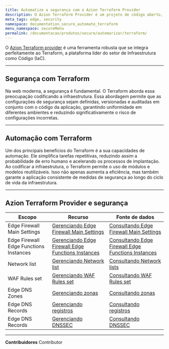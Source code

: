 ```yaml
---
title: Automatize a segurança com o Azion Terraform Provider
description: O Azion Terraform Provider é um projeto de código aberto, registrado na HashiCorp. Através do SDK Azion para Go, o provider se comunica com as APIs da Azion, para que você possa gerenciar sua infraestrutura hospedada na plataforma da Azion, localmente, como código.
meta_tags: edge, security
namespace: documentation_secure_automate_terraform
menu_namespace: secureMenu
permalink: /documentacao/produtos/secure/automarizar/terraform/
---
```



O [Azion Terraform provider](https://registry.terraform.io/providers/aziontech/azion/latest/docs) é uma ferramenta robusta que se integra perfeitamente ao Terraform, a plataforma líder do setor de Infraestrutura como Código (IaC).

---

## Segurança com Terraform

Na web moderna, a segurança é fundamental. O Terraform aborda essa preocupação codificando a infraestrutura. Essa abordagem permite que as configurações de segurança sejam definidas, versionadas e auditadas em conjunto com o código da aplicação, garantindo uniformidade em diferentes ambientes e reduzindo significativamente o risco de configurações incorretas.

---

## Automação com Terraform

Um dos principais benefícios do Terraform é a sua capacidades de automação. Ele simplifica tarefas repetitivas, reduzindo assim a probabilidade de erro humano e acelerando os processos de implantação. Ao codificar a infraestrutura, o Terraform permite o uso de módulos e modelos reutilizáveis. Isso não apenas aumenta a eficiência, mas também garante a aplicação consistente de medidas de segurança ao longo do ciclo de vida da infraestrutura.

---

## Azion Terraform Provider e segurança

| Escopo | Recurso | Fonte de dados |
| --- | --- | --- |
|  Edge Firewall Main Settings | [Gerenciando Edge Firewall Main Settings ](https://registry.terraform.io/providers/aziontech/azion/latest/docs/resources/edge_firewall_main_setting) | [Consultando Edge Firewall Main Settings](https://registry.terraform.io/providers/aziontech/azion/latest/docs/data-sources/edge_firewall_main_settings) |
|  Edge Firewall Edge Functions Instances | [Gerenciando Edge Firewall Edge Functions Instances](https://registry.terraform.io/providers/aziontech/azion/latest/docs/resources/edge_firewall_edge_functions_instance) | [Consultando Edge Firewall Edge Functions Instances ](https://registry.terraform.io/providers/aziontech/azion/latest/docs/data-sources/edge_firewall_edge_function_instances) |
|  Network list | [Gerenciando Network list](https://registry.terraform.io/providers/aziontech/azion/latest/docs/resources/network_list) | [Consultando  Network lists](https://registry.terraform.io/providers/aziontech/azion/latest/docs/data-sources/network_lists) |
|  WAF Rules set | [Gerenciando WAF Rules set](https://registry.terraform.io/providers/aziontech/azion/latest/docs/resources/waf_rule_set) | [Consultando WAF Rules set](https://registry.terraform.io/providers/aziontech/azion/latest/docs/data-sources/waf_rule_sets) |
|  Edge DNS Zones | [Gerenciando zonas](https://registry.terraform.io/providers/aziontech/azion/latest/docs/resources/intelligent_dns_zone)| [Consultando zonas](https://registry.terraform.io/providers/aziontech/azion/latest/docs/data-sources/intelligent_dns_zones) |
|  Edge DNS Records | [Gerenciando registros](https://registry.terraform.io/providers/aziontech/azion/latest/docs/resources/intelligent_dns_record) | [Consultando registros](https://github.com/aziontech/terraform-provider-azion/blob/main/docs/data-sources/records.md)|
|  Edge DNS Records | [Gerenciando DNSSEC](https://registry.terraform.io/providers/aziontech/azion/latest/docs/resources/intelligent_dns_dnssec) | [Consultando DNSSEC](https://registry.terraform.io/providers/aziontech/azion/latest/docs/data-sources/intelligent_dns_dnssec)|

---

**Contribuidores** <ContributorList>Contributor</ContributorList>